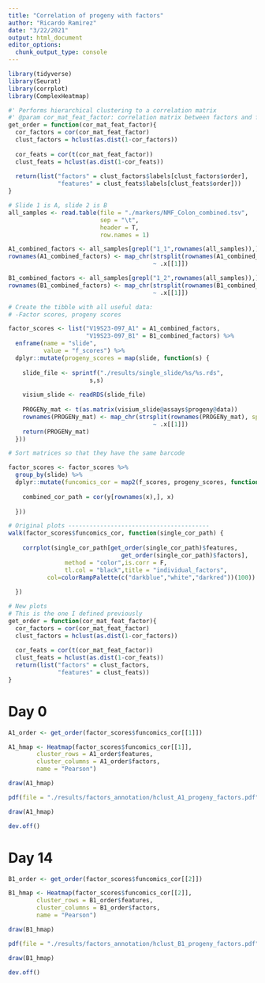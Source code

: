 ```yaml
---
title: "Correlation of progeny with factors"
author: "Ricardo Ramirez"
date: "3/22/2021"
output: html_document
editor_options: 
  chunk_output_type: console
---
```


```r
library(tidyverse)
library(Seurat)
library(corrplot)
library(ComplexHeatmap)
```

```r
#' Performs hierarchical clustering to a correlation matrix
#' @param cor_mat_feat_factor: correlation matrix between factors and features
get_order = function(cor_mat_feat_factor){
  cor_factors = cor(cor_mat_feat_factor)
  clust_factors = hclust(as.dist(1-cor_factors))
  
  cor_feats = cor(t(cor_mat_feat_factor))
  clust_feats = hclust(as.dist(1-cor_feats))
  
  return(list("factors" = clust_factors$labels[clust_factors$order],
              "features" = clust_feats$labels[clust_feats$order]))
}
```

```r
# Slide 1 is A, slide 2 is B
all_samples <- read.table(file = "./markers/NMF_Colon_combined.tsv",
                          sep = "\t",
                          header = T,
                          row.names = 1)

A1_combined_factors <- all_samples[grepl("1_1",rownames(all_samples)),]
rownames(A1_combined_factors) <- map_chr(strsplit(rownames(A1_combined_factors), split = "-"),
                                         ~ .x[[1]])

B1_combined_factors <- all_samples[grepl("1_2",rownames(all_samples)),]
rownames(B1_combined_factors) <- map_chr(strsplit(rownames(B1_combined_factors), split = "-"),
                                         ~ .x[[1]])

# Create the tibble with all useful data:
# -Factor scores, progeny scores

factor_scores <- list("V19S23-097_A1" = A1_combined_factors,
                      "V19S23-097_B1" = B1_combined_factors) %>%
  enframe(name = "slide",
          value = "f_scores") %>%
  dplyr::mutate(progeny_scores = map(slide, function(s) {
    
    slide_file <- sprintf("./results/single_slide/%s/%s.rds",
                       s,s)
    
    visium_slide <- readRDS(slide_file)
    
    PROGENy_mat <- t(as.matrix(visium_slide@assays$progeny@data))
    rownames(PROGENy_mat) <- map_chr(strsplit(rownames(PROGENy_mat), split = "-"),
                                         ~ .x[[1]])
    return(PROGENy_mat)
  }))

# Sort matrices so that they have the same barcode

factor_scores <- factor_scores %>%
  group_by(slide) %>%
  dplyr::mutate(funcomics_cor = map2(f_scores, progeny_scores, function(x, y) {
    
    combined_cor_path = cor(y[rownames(x),], x)
    
  }))
```

```r
# Original plots ----------------------------------------
walk(factor_scores$funcomics_cor, function(single_cor_path) {
    
    corrplot(single_cor_path[get_order(single_cor_path)$features,
                                get_order(single_cor_path)$factors],
                method = "color",is.corr = F,
                tl.col = "black",title = "individual_factors",
           col=colorRampPalette(c("darkblue","white","darkred"))(100))
    
  })
```

```r
# New plots 
# This is the one I defined previously
get_order = function(cor_mat_feat_factor){
  cor_factors = cor(cor_mat_feat_factor)
  clust_factors = hclust(as.dist(1-cor_factors))
  
  cor_feats = cor(t(cor_mat_feat_factor))
  clust_feats = hclust(as.dist(1-cor_feats))
  return(list("factors" = clust_factors,
              "features" = clust_feats))
}

```

# Day 0
```r
A1_order <- get_order(factor_scores$funcomics_cor[[1]])

A1_hmap <- Heatmap(factor_scores$funcomics_cor[[1]],
        cluster_rows = A1_order$features,
        cluster_columns = A1_order$factors,
        name = "Pearson")

draw(A1_hmap)

pdf(file = "./results/factors_annotation/hclust_A1_progeny_factors.pdf", width = 7, height = 4)

draw(A1_hmap)

dev.off()
```

# Day 14

```r
B1_order <- get_order(factor_scores$funcomics_cor[[2]])

B1_hmap <- Heatmap(factor_scores$funcomics_cor[[2]],
        cluster_rows = B1_order$features,
        cluster_columns = B1_order$factors,
        name = "Pearson")

draw(B1_hmap)

pdf(file = "./results/factors_annotation/hclust_B1_progeny_factors.pdf", width = 7, height = 4)

draw(B1_hmap)

dev.off()
```


